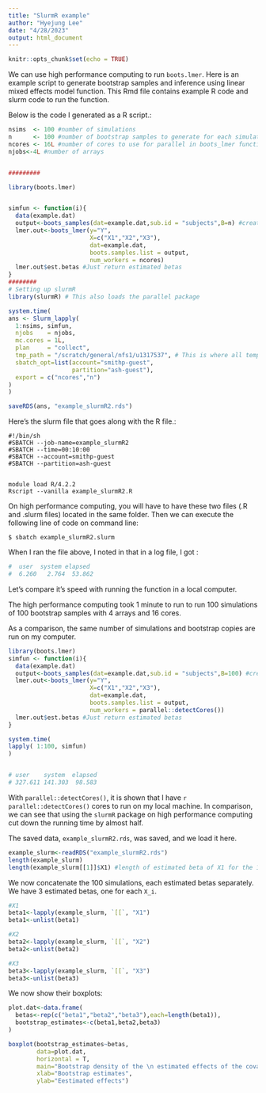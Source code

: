 ```yaml
---
title: "SlurmR example"
author: "Hyejung Lee"
date: "4/28/2023"
output: html_document
---
```


```r
knitr::opts_chunk$set(echo = TRUE)
```

We can use high performance computing to run `boots.lmer`. Here is an example script to generate bootstrap samples and inference using linear mixed effects model function. This Rmd file contains example R code and slurm code to run the function.

Below is the code I generated as a R script.:

```r
nsims  <- 100 #number of simulations
n      <- 100 #number of bootstrap samples to generate for each simulation 
ncores <- 16L #number of cores to use for parallel in boots_lmer function
njobs<-4L #number of arrays


#########

library(boots.lmer)


simfun <- function(i){
  data(example.dat)
  output<-boots_samples(dat=example.dat,sub.id = "subjects",B=n) #create n bootstrap samples
  lmer.out<-boots_lmer(y="Y",
                       X=c("X1","X2","X3"),
                       dat=example.dat,
                       boots.samples.list = output,
                       num_workers = ncores) 
  lmer.out$est.betas #Just return estimated betas
}
########
# Setting up slurmR
library(slurmR) # This also loads the parallel package

system.time(
ans <- Slurm_lapply(
  1:nsims, simfun,
  njobs    = njobs,
  mc.cores = 1L,
  plan     = "collect",
  tmp_path = "/scratch/general/nfs1/u1317537", # This is where all temp files will be exported
  sbatch_opt=list(account="smithp-guest",
                  partition="ash-guest"),
  export = c("ncores","n")
)
)

saveRDS(ans, "example_slurmR2.rds")
```

Here's the slurm file that goes along with the R file.:

```text
#!/bin/sh
#SBATCH --job-name=example_slurmR2
#SBATCH --time=00:10:00
#SBATCH --account=smithp-guest
#SBATCH --partition=ash-guest


module load R/4.2.2
Rscript --vanilla example_slurmR2.R
```

On high performance computing, you will have to have these two files (.R and .slurm files) located in the same folder. Then we can execute the following line of code on command line:

```text
$ sbatch example_slurmR2.slurm
```


When I ran the file above, I noted in that in a log file, I got :
```r
#  user  system elapsed 
#  6.260   2.764  53.862 

```

Let's compare it's speed with running the function in a local computer. 




The high performance computing took 1 minute to run to run 100 simulations of 100 bootstrap samples with 4 arrays and 16 cores. 

As a comparison, the same number of simulations and bootstrap copies are run on my computer. 
```r
library(boots.lmer)
simfun <- function(i){
  data(example.dat)
  output<-boots_samples(dat=example.dat,sub.id = "subjects",B=100) #create n bootstrap samples
  lmer.out<-boots_lmer(y="Y",
                       X=c("X1","X2","X3"),
                       dat=example.dat,
                       boots.samples.list = output,
                       num_workers = parallel::detectCores()) 
  lmer.out$est.betas #Just return estimated betas
}

system.time(
lapply( 1:100, simfun)
)


# user    system  elapsed 
# 327.611 141.303  98.583
```


With `parallel::detectCores()`, it is shown that I have `r parallel::detectCores()` cores to run on my local machine. In comparison, we can see that using the `slurmR` package on high performance computing cut down the running time by almost half.



The saved data, `example_slurmR2.rds`, was saved, and we load it here. 

```r
example_slurm<-readRDS("example_slurmR2.rds")
length(example_slurm)
length(example_slurm[[1]]$X1) #length of estimated beta of X1 for the 1st simulation 
```

We now concatenate the 100 simulations, each estimated betas separately. We have 3 estimated betas, one for each `X_i`.
```r
#X1
beta1<-lapply(example_slurm, `[[`, "X1") 
beta1<-unlist(beta1)

#X2
beta2<-lapply(example_slurm, `[[`, "X2") 
beta2<-unlist(beta2)

#X3
beta3<-lapply(example_slurm, `[[`, "X3") 
beta3<-unlist(beta3)
```


We now show their boxplots:

```r
plot.dat<-data.frame(
  betas<-rep(c("beta1","beta2","beta3"),each=length(beta1)),
  bootstrap_estimates<-c(beta1,beta2,beta3)
)

boxplot(bootstrap_estimates~betas, 
        data=plot.dat,
        horizontal = T,
        main="Bootstrap density of the \n estimated effects of the covariate(s)",
        xlab="Bootstrap estimates", 
        ylab="Eestimated effects")
```



